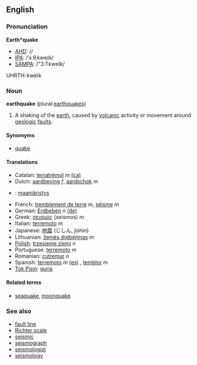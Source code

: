 ==English==
===Pronunciation===
'''Earth*quake'''
*[[AHD]]: //
*[[IPA]]: /ˈɜːθˌkweɪk/
*[[SAMPA]]: /"3:TkweIk/
UHRTH-kwe&iuml;k

===Noun===
'''earthquake''' (plural:[[earthquake]]s)

# A shaking of the [[earth]], caused by [[volcanic]] activity or movement around [[geologic]] [[fault]]s.

====Synomyms====
*[[quake]]

====Translations====
*Catalan: [[terratrèmol]] ''m'' [[:ca:terratrèmol|(ca)]] 
*Dutch: [[aardbeving]] ''f'', [[aardschok]] ''m''
*{{fi}}: [[maanjäristys]]
*French: [[tremblement de terre]] ''m'', [[séisme]] ''m''
*German: [[Erdbeben]] ''n'' [[:de:Erdbeben|(de)]] 
*Greek: [[σεισμός]] (seismos) ''m''
*Italian: [[terremoto]] ''m''
*Japanese: [[地震]] (じしん, jishin)
*Lithuanian: [[žemės drebėjimas]] ''m''
*[[Polish]]: [[trzęsienie ziemi]] ''n''
*Portuguese: [[terremoto]] ''m''
*Romanian: [[cutremur]] ''n''
*Spanish: [[terremoto]] ''m'' [[:es:terremoto|(es)]] , [[temblor]] ''m''
*[[Tok Pisin]]: [[guria]]

====Related terms====
*[[seaquake]], [[moonquake]]

===See also===
*[[fault line]]
*[[Richter scale]]
*[[seismic]]
*[[seismograph]]
*[[seismologist]]
*[[seismology]]